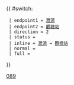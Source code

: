 {{ #switch: {{{format|}}}
  | endpoint1 = [[瀝源巴士總站|瀝源]]
  | endpoint2 = [[觀塘站公共運輸交匯處|觀塘站]]
  | direction = 2
  | status =
  | inline = [[瀝源巴士總站|瀝源]] ↔ [[觀塘站公共運輸交匯處|觀塘站]]
  | normal =
  | full =
}}<noinclude>[[Category:九龍巴士路線模板|089]]</noinclude>